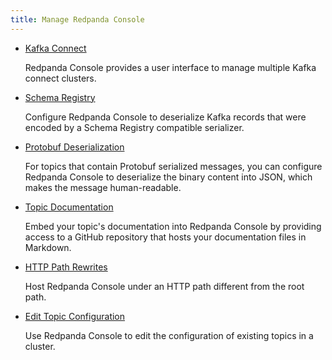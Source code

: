 ```yaml
---
title: Manage Redpanda Console
---
```


<head>
    <meta name="title" content="Manage Redpanda Console | Redpanda Docs"/>
    <meta name="description" content="Manage Redpanda Console"/>
</head>

- [Kafka Connect](../console/kafka-connect)

    Redpanda Console provides a user interface to manage multiple Kafka connect clusters.

- [Schema Registry](../console/schema-registry)

    Configure Redpanda Console to deserialize Kafka records that were encoded by a Schema Registry compatible serializer.

- [Protobuf Deserialization](../console/protobuf)

    For topics that contain Protobuf serialized messages, you can configure Redpanda Console to deserialize 
    the binary content into JSON, which makes the message human-readable. 

- [Topic Documentation](../console/topic-documentation)

    Embed your topic's documentation into Redpanda Console by providing access to a GitHub repository that hosts your documentation files in Markdown. 

- [HTTP Path Rewrites](../console/http-path-rewrites)

    Host Redpanda Console under an HTTP path different from the root path. 

- [Edit Topic Configuration](../console/edit-topic-configuration)

    Use Redpanda Console to edit the configuration of existing topics in a cluster. 